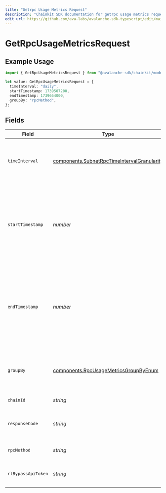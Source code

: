 ```yaml
---
title: "Getrpc Usage Metrics Request"
description: "Chainkit SDK documentation for getrpc usage metrics request"
edit_url: https://github.com/ava-labs/avalanche-sdk-typescript/edit/main/chainkit/docs/models/operations/getrpcusagemetricsrequest.md
---
```


# GetRpcUsageMetricsRequest

## Example Usage

```typescript
import { GetRpcUsageMetricsRequest } from "@avalanche-sdk/chainkit/models/operations";

let value: GetRpcUsageMetricsRequest = {
  timeInterval: "daily",
  startTimestamp: 1739507200,
  endTimestamp: 1739664000,
  groupBy: "rpcMethod",
};
```

## Fields

| Field                                                                                                                   | Type                                                                                                                    | Required                                                                                                                | Description                                                                                                             | Example                                                                                                                 |
| ----------------------------------------------------------------------------------------------------------------------- | ----------------------------------------------------------------------------------------------------------------------- | ----------------------------------------------------------------------------------------------------------------------- | ----------------------------------------------------------------------------------------------------------------------- | ----------------------------------------------------------------------------------------------------------------------- |
| `timeInterval`                                                                                                          | [components.SubnetRpcTimeIntervalGranularity](https://github.com/ava-labs/avalanche-sdk-typescript/blob/main/chainkit/models/components/subnetrpctimeintervalgranularity.md)              | :heavy_minus_sign:                                                                                                      | Time interval granularity for data aggregation for subnet<br/>     rpc metrics                                          | daily                                                                                                                   |
| `startTimestamp`                                                                                                        | *number*                                                                                                                | :heavy_minus_sign:                                                                                                      | The start time of the range as a UNIX timestamp. The requested start time  will be rounded down to 0:00 UTC of the day. | 1739507200                                                                                                              |
| `endTimestamp`                                                                                                          | *number*                                                                                                                | :heavy_minus_sign:                                                                                                      | The end time of the range as a UNIX timestamp. The requested end time will be rounded down to 0:00 UTC of the day.      | 1739664000                                                                                                              |
| `groupBy`                                                                                                               | [components.RpcUsageMetricsGroupByEnum](https://github.com/ava-labs/avalanche-sdk-typescript/blob/main/chainkit/models/components/rpcusagemetricsgroupbyenum.md)                          | :heavy_minus_sign:                                                                                                      | Query param for the criterion used for grouping metrics                                                                 | rpcMethod                                                                                                               |
| `chainId`                                                                                                               | *string*                                                                                                                | :heavy_minus_sign:                                                                                                      | Filter data by chain ID.                                                                                                |                                                                                                                         |
| `responseCode`                                                                                                          | *string*                                                                                                                | :heavy_minus_sign:                                                                                                      | Filter data by response status code.                                                                                    |                                                                                                                         |
| `rpcMethod`                                                                                                             | *string*                                                                                                                | :heavy_minus_sign:                                                                                                      | Filter data by RPC method.                                                                                              |                                                                                                                         |
| `rlBypassApiToken`                                                                                                      | *string*                                                                                                                | :heavy_minus_sign:                                                                                                      | Filter data by Rl Bypass API Token.                                                                                     |                                                                                                                         |